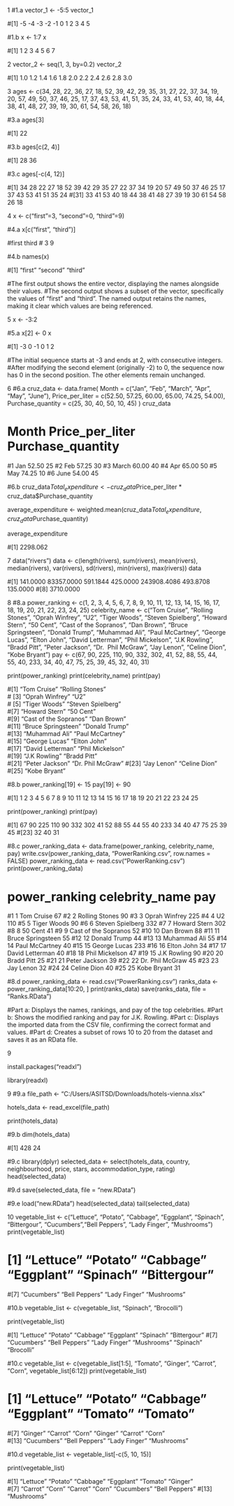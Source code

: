 1
#1.a
vector_1 <- -5:5
vector_1

#[1] -5 -4 -3 -2 -1  0  1  2  3  4  5




#1.b
x <- 1:7
x

#[1] 1 2 3 4 5 6 7


2
vector_2 <- seq(1, 3, by=0.2)
vector_2

#[1] 1.0 1.2 1.4 1.6 1.8 2.0 2.2 2.4 2.6 2.8 3.0


3
ages <- c(34, 28, 22, 36, 27, 18, 52, 39, 42, 29, 35, 31, 
          27, 22, 37, 34, 19, 20, 57, 49, 50, 37, 46, 25, 
          17, 37, 43, 53, 41, 51, 35, 24, 33, 41, 53, 40, 
          18, 44, 38, 41, 48, 27, 39, 19, 30, 61, 54, 58, 
          26, 18)

#3.a
ages[3]

#[1] 22



#3.b
ages[c(2, 4)]

#[1] 28 36



#3.c
ages[-c(4, 12)]

#[1] 34 28 22 27 18 52 39 42 29 35 27 22 37 34 19 20 57 49 50 37 46 25 17 37 43 53 41 51 35 24
#[31] 33 41 53 40 18 44 38 41 48 27 39 19 30 61 54 58 26 18



4
x <- c("first"=3, "second"=0, "third"=9)

#4.a
x[c("first", "third")]

#first third 
#    3     9 


#4.b
names(x)

#[1] "first"  "second" "third"

#The first output shows the entire vector, displaying the names alongside their values.
#The second output shows a subset of the vector, specifically the values of "first" and "third". The named output retains the names, making it clear which values are being referenced.



5
x <- -3:2

#5.a
x[2] <- 0
x

#[1] -3  0 -1  0  1  2

#The initial sequence starts at -3 and ends at 2, with consecutive integers.
#After modifying the second element (originally -2) to 0, the sequence now has 0 in the second position. The other elements remain unchanged.


6
#6.a
cruz_data <- data.frame(
  Month = c("Jan", "Feb", "March", "Apr", "May", "June"),
  Price_per_liter = c(52.50, 57.25, 60.00, 65.00, 74.25, 54.00),
  Purchase_quantity = c(25, 30, 40, 50, 10, 45)
)
cruz_data

#  Month Price_per_liter Purchase_quantity
#1   Jan           52.50                25
#2   Feb           57.25                30
#3 March           60.00                40
#4   Apr           65.00                50
#5   May           74.25                10
#6  June           54.00                45




#6.b
cruz_data$Total_expenditure <- cruz_data$Price_per_liter * cruz_data$Purchase_quantity

average_expenditure <- weighted.mean(cruz_data$Total_expenditure, cruz_data$Purchase_quantity)

average_expenditure

#[1] 2298.062



7
data("rivers")
data <- c(length(rivers), sum(rivers), mean(rivers), median(rivers),
          var(rivers), sd(rivers), min(rivers), max(rivers))
data

#[1]    141.0000  83357.0000    591.1844    425.0000 243908.4086    493.8708    135.0000
#[8]   3710.0000



8
#8.a
power_ranking <- c(1, 2, 3, 4, 5, 6, 7, 8, 9, 10, 11, 12, 13, 
                   14, 15, 16, 17, 18, 19, 20, 21, 22, 23, 24, 25)
celebrity_name <- c("Tom Cruise", "Rolling Stones", "Oprah Winfrey", 
                    "U2", "Tiger Woods", "Steven Spielberg", 
                    "Howard Stern", "50 Cent", "Cast of the Sopranos", 
                    "Dan Brown", "Bruce Springsteen", "Donald Trump", 
                    "Muhammad Ali", "Paul McCartney", "George Lucas", 
                    "Elton John", "David Letterman", "Phil Mickelson", 
                    "J.K Rowling", "Bradd Pitt", "Peter Jackson", "Dr. 
                    Phil McGraw", "Jay Lenon", "Celine Dion", 
                    "Kobe Bryant")
pay <- c(67, 90, 225, 110, 90, 332, 302, 41, 52, 88, 55, 44, 
         55, 40, 233, 34, 40, 47, 75, 25, 39, 45, 32, 40, 31)

print(power_ranking)
print(celebrity_name)
print(pay)



#[1] "Tom Cruise"                            "Rolling Stones"                       
# [3] "Oprah Winfrey"                         "U2"                                   
# [5] "Tiger Woods"                           "Steven Spielberg"                     
#[7] "Howard Stern"                          "50 Cent"                              
#[9] "Cast of the Sopranos"                  "Dan Brown"                            
#[11] "Bruce Springsteen"                     "Donald Trump"                         
#[13] "Muhammad Ali"                          "Paul McCartney"                       
#[15] "George Lucas"                          "Elton John"                           
#[17] "David Letterman"                       "Phil Mickelson"                       
#[19] "J.K Rowling"                           "Bradd Pitt"                           
#[21] "Peter Jackson"                         "Dr. \n                    Phil McGraw"
#[23] "Jay Lenon"                             "Celine Dion"                          
#[25] "Kobe Bryant"     



#8.b
power_ranking[19] <- 15
pay[19] <- 90

#[1]  1  2  3  4  5  6  7  8  9 10 11 12 13 14 15 16 17 18 19 20 21 22 23 24 25


print(power_ranking)
print(pay)


#[1]  67  90 225 110  90 332 302  41  52  88  55  44  55  40 233  34  40  47  75  25  39  45
#[23]  32  40  31

#8.c
power_ranking_data <- data.frame(power_ranking, celebrity_name, pay)
write.csv(power_ranking_data, "PowerRanking.csv", row.names = FALSE)
power_ranking_data <- read.csv("PowerRanking.csv")
print(power_ranking_data)

#   power_ranking                        celebrity_name pay
#1              1                            Tom Cruise  67
#2              2                        Rolling Stones  90
#3              3                         Oprah Winfrey 225
#4              4                                    U2 110
#5              5                           Tiger Woods  90
#6              6                      Steven Spielberg 332
#7              7                          Howard Stern 302
#8              8                               50 Cent  41
#9              9                  Cast of the Sopranos  52
#10            10                             Dan Brown  88
#11            11                     Bruce Springsteen  55
#12            12                          Donald Trump  44
#13            13                          Muhammad Ali  55
#14            14                        Paul McCartney  40
#15            15                          George Lucas 233
#16            16                            Elton John  34
#17            17                       David Letterman  40
#18            18                        Phil Mickelson  47
#19            15                           J.K Rowling  90
#20            20                            Bradd Pitt  25
#21            21                         Peter Jackson  39
#22            22 Dr. \n                    Phil McGraw  45
#23            23                             Jay Lenon  32
#24            24                           Celine Dion  40
#25            25                           Kobe Bryant  31



#8.d
power_ranking_data <- read.csv("PowerRanking.csv")
ranks_data <- power_ranking_data[10:20, ]
print(ranks_data)
save(ranks_data, file = "Ranks.RData")

#Part a: Displays the names, rankings, and pay of the top celebrities.
#Part b: Shows the modified ranking and pay for J.K. Rowling.
#Part c: Displays the imported data from the CSV file, confirming the correct format and values.
#Part d: Creates a subset of rows 10 to 20 from the dataset and saves it as an RData file.

9


install.packages("readxl")

library(readxl)

9
#9.a
file_path <- "C:/Users/ASITSD/Downloads/hotels-vienna.xlsx"

hotels_data <- read_excel(file_path)

print(hotels_data)

#9.b
dim(hotels_data)

#[1] 428 24


#9.c
library(dplyr)
selected_data <- select(hotels_data, country, neighbourhood, 
                        price, stars, accommodation_type, rating)
head(selected_data)


#9.d
save(selected_data, file = "new.RData")

#9.e
load("new.RData")
head(selected_data)
tail(selected_data)

10
vegetable_list <- c("Lettuce", "Potato", "Cabbage", "Eggplant", "Spinach", "Bittergour",
                    "Cucumbers","Bell Peppers", "Lady Finger", "Mushrooms")
print(vegetable_list)

# [1] "Lettuce"      "Potato"       "Cabbage"      "Eggplant"     "Spinach"      "Bittergour"  
#[7] "Cucumbers"    "Bell Peppers" "Lady Finger"  "Mushrooms"   

#10.b
vegetable_list <- c(vegetable_list, "Spinach", "Brocolli")

print(vegetable_list)

#[1] "Lettuce"      "Potato"       "Cabbage"      "Eggplant"     "Spinach"      "Bittergour"
#[7] "Cucumbers"    "Bell Peppers" "Lady Finger"  "Mushrooms"    "Spinach"      "Brocolli"   


#10.c
vegetable_list <- c(vegetable_list[1:5], "Tomato", "Ginger", 
                    "Carrot", "Corn", vegetable_list[6:12])
print(vegetable_list)

# [1] "Lettuce"      "Potato"       "Cabbage"      "Eggplant"     "Tomato"       "Tomato" 
#[7] "Ginger"       "Carrot"       "Corn"         "Ginger"       "Carrot"       "Corn"     
#[13] "Cucumbers"    "Bell Peppers" "Lady Finger"  "Mushrooms"



#10.d
vegetable_list <- vegetable_list[-c(5, 10, 15)]

print(vegetable_list)

#[1] "Lettuce"      "Potato"       "Cabbage"      "Eggplant"     "Tomato"       "Ginger"   
#[7] "Carrot"       "Corn"         "Carrot"       "Corn"         "Cucumbers"    "Bell Peppers"
#[13] "Mushrooms"   
